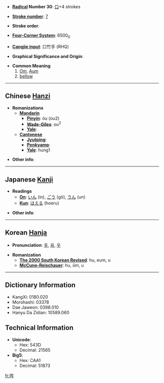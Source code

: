 * '''[[Wiktionary:Chinese radical index| Radical]] Number 30''': [[Wiktionary:Chinese radical index 口|口]]+4 strokes

* '''[[Wiktionary:Chinese total strokes index|Stroke number]]''': [[Wiktionary:Chinese total strokes index 7|7]]

* '''Stroke order''': 

* '''[[Wiktionary:Chinese four corner index|Four-Corner System]]''': 6500<sub>0</sub>

* '''[[Wiktionary:Chinese Cangjie index|Cangjie input]]''': 口竹手 (RHQ)

* '''Graphical Significance and Origin''': 

* '''Common Meaning'''
*# [[Om]], [[Aum]]
*# [[bellow]]

----

== Chinese [[Hanzi]] ==

* '''Romanizations'''
** '''[[Mandarin]]'''
*** '''[[Pinyin]]''': óu (ou2)
*** '''[[Wade-Giles]]''': ou<sup>2</sup>
*** '''[[Yale]]''': 
** '''[[Cantonese]]'''
*** '''[[Jyutping]]''':
*** '''[[Penkyamp]]''': 
*** '''[[Yale]]''': hung1

* '''Other info''': 

----

== Japanese [[Kanji]] ==

* '''Readings'''
** '''[[On]]''': [[いん]] (in), [[ごう]] (gō), [[うん]] (un)
** '''[[Kun]]''': [[ほえる]] (hoeru)

* '''Other info''':  

----

== Korean [[Hanja]] ==

* '''Pronunciation''': [[후]], [[음]], [[우]]

* '''Romanization'''
** '''[[The 2000 South Korean Revised Romanization|The 2000 South Korean Revised]]''': hu, eum, u
** '''[[McCune-Reischauer]]''': hu, ŭm, u

----

== Dictionary Information ==

* KangXi: 0180.020
* Morohashi: 03378
* Dae Jaweon: 0398.010
* Hanyu Da Zidian: 10589.060

== Technical Information ==

* '''Unicode''':
** Hex: 543D
** Decimal: 21565
* '''Big5''':
** Hex: CAA1
** Decimal: 51873

[[fr:吽]]